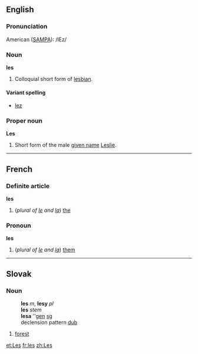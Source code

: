 ==English==
===Pronunciation===
American ([[SAMPA]]): /lEz/

===Noun===
'''les'''

#Colloquial short form of [[lesbian]].

====Variant spelling====
*[[lez]]

===Proper noun===
'''Les'''

#Short form of the male [[given name]] [[Leslie]].

----
==French==
===Definite article===
'''les'''

#(''plural of [[le#French|le]] and [[la#French|la]]'') [[the]]

===Pronoun===
'''les'''

#(''plural of [[le#French|le]] and [[la#French|la]]'') [[them]]

----
==Slovak==
===Noun===
:'''les''' ''m'', '''lesy''' ''pl''
:'''les''' ''stem''
:'''lesa''' ''[[genitive|gen]] [[singular|sg]]
:declension pattern [[Slovak declension pattern dub|dub]]
# [[forest]]

[[et:Les]]
[[fr:les]]
[[zh:Les]]